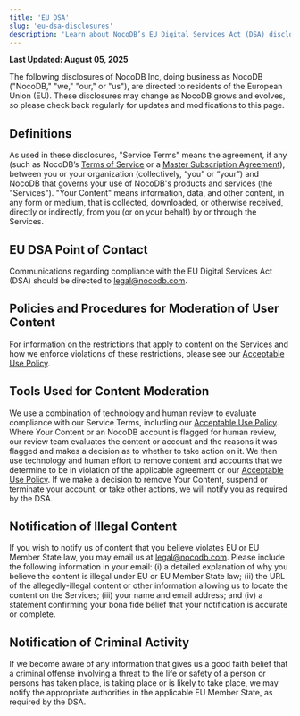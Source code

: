 ```yaml
---
title: 'EU DSA'
slug: 'eu-dsa-disclosures'
description: 'Learn about NocoDB’s EU Digital Services Act (DSA) disclosures, including our compliance measures, transparency obligations, and user rights under the regulation.'
---
```


**Last Updated: August 05, 2025**

The following disclosures of NocoDB Inc, doing business as NocoDB ("NocoDB," "we," "our," or "us"), are directed to residents of the European Union (EU). These disclosures may change as NocoDB grows and evolves, so please check back regularly for updates and modifications to this page.

## Definitions
As used in these disclosures, "Service Terms" means the agreement, if any (such as NocoDB’s [Terms of Service](/docs/product-docs/legal/terms-of-service) or a [Master Subscription Agreement](/docs/product-docs/legal/msa)), between you or your organization (collectively, “you” or “your”) and NocoDB that governs your use of NocoDB's products and services (the "Services"). "Your Content" means information, data, and other content, in any form or medium, that is collected, downloaded, or otherwise received, directly or indirectly, from you (or on your behalf) by or through the Services.

## EU DSA Point of Contact
Communications regarding compliance with the EU Digital Services Act (DSA) should be directed to legal@nocodb.com.

## Policies and Procedures for Moderation of User Content
For information on the restrictions that apply to content on the Services and how we enforce violations of these restrictions, please see our [Acceptable Use Policy](/docs/product-docs/legal/aup).

## Tools Used for Content Moderation
We use a combination of technology and human review to evaluate compliance with our Service Terms, including our [Acceptable Use Policy](/docs/product-docs/legal/aup).  Where Your Content or an NocoDB account is flagged for human review, our review team evaluates the content or account and the reasons it was flagged and makes a decision as to whether to take action on it.  We then use technology and human effort to remove content and accounts that we determine to be in violation of the applicable agreement or our [Acceptable Use Policy](/docs/product-docs/legal/aup).  If we make a decision to remove Your Content, suspend or terminate your account, or take other actions, we will notify you as required by the DSA.

## Notification of Illegal Content
If you wish to notify us of content that you believe violates EU or EU Member State law, you may email us at legal@nocodb.com.  Please include the following information in your email: (i) a detailed explanation of why you believe the content is illegal under EU or EU Member State law; (ii) the URL of the allegedly-illegal content or other information allowing us to locate the content on the Services; (iii) your name and email address; and (iv) a statement confirming your bona fide belief that your notification is accurate or complete.

## Notification of Criminal Activity
If we become aware of any information that gives us a good faith belief that a criminal offense involving a threat to the life or safety of a person or persons has taken place, is taking place or is likely to take place, we may notify the appropriate authorities in the applicable EU Member State, as required by the DSA.
